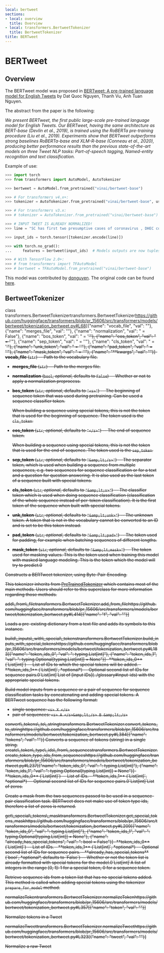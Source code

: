 ```yaml
---
local: bertweet
sections:
- local: overview
  title: Overview
- local: transformers.BertweetTokenizer
  title: BertweetTokenizer
title: BERTweet
---
```

<script>
</script>
<!--Copyright 2020 The HuggingFace Team. All rights reserved.

Licensed under the Apache License, Version 2.0 (the "License"); you may not use this file except in compliance with
the License. You may obtain a copy of the License at

http://www.apache.org/licenses/LICENSE-2.0

Unless required by applicable law or agreed to in writing, software distributed under the License is distributed on
an "AS IS" BASIS, WITHOUT WARRANTIES OR CONDITIONS OF ANY KIND, either express or implied. See the License for the
specific language governing permissions and limitations under the License.
-->

<h1 id="bertweet">BERTweet</h1>

<h2 id="overview">Overview</h2>

The BERTweet model was proposed in [BERTweet: A pre-trained language model for English Tweets](https://www.aclweb.org/anthology/2020.emnlp-demos.2.pdf) by Dat Quoc Nguyen, Thanh Vu, Anh Tuan Nguyen.

The abstract from the paper is the following:

*We present BERTweet, the first public large-scale pre-trained language model for English Tweets. Our BERTweet, having
the same architecture as BERT-base (Devlin et al., 2019), is trained using the RoBERTa pre-training procedure (Liu et
al., 2019). Experiments show that BERTweet outperforms strong baselines RoBERTa-base and XLM-R-base (Conneau et al.,
2020), producing better performance results than the previous state-of-the-art models on three Tweet NLP tasks:
Part-of-speech tagging, Named-entity recognition and text classification.*

Example of use:

```python
>>> import torch
>>> from transformers import AutoModel, AutoTokenizer

>>> bertweet = AutoModel.from_pretrained("vinai/bertweet-base")

>>> # For transformers v4.x+:
>>> tokenizer = AutoTokenizer.from_pretrained("vinai/bertweet-base", use_fast=False)

>>> # For transformers v3.x:
>>> # tokenizer = AutoTokenizer.from_pretrained("vinai/bertweet-base")

>>> # INPUT TWEET IS ALREADY NORMALIZED!
>>> line = "SC has first two presumptive cases of coronavirus , DHEC confirms HTTPURL via @USER :cry:"

>>> input_ids = torch.tensor([tokenizer.encode(line)])

>>> with torch.no_grad():
...     features = bertweet(input_ids)  # Models outputs are now tuples

>>> # With TensorFlow 2.0+:
>>> # from transformers import TFAutoModel
>>> # bertweet = TFAutoModel.from_pretrained("vinai/bertweet-base")
```

This model was contributed by [dqnguyen](https://huggingface.co/dqnguyen). The original code can be found [here](https://github.com/VinAIResearch/BERTweet).

<h2 id="transformers.BertweetTokenizer">BertweetTokenizer</h2>

<div class="docstring">

<docstring><name>class transformers.BertweetTokenizer</name><anchor>transformers.BertweetTokenizer</anchor><source>https://github.com/huggingface/transformers/blob/pr_15606/src/transformers/models/bertweet/tokenization_bertweet.py#L68</source><parameters>[{"name": "vocab_file", "val": ""}, {"name": "merges_file", "val": ""}, {"name": "normalization", "val": " = False"}, {"name": "bos_token", "val": " = '<s>'"}, {"name": "eos_token", "val": " = '</s>'"}, {"name": "sep_token", "val": " = '</s>'"}, {"name": "cls_token", "val": " = '<s>'"}, {"name": "unk_token", "val": " = '<unk>'"}, {"name": "pad_token", "val": " = '<pad>'"}, {"name": "mask_token", "val": " = '<mask>'"}, {"name": "**kwargs", "val": ""}]</parameters><paramsdesc>- **vocab_file** (`str`) --
  Path to the vocabulary file.
- **merges_file** (`str`) --
  Path to the merges file.
- **normalization** (`bool`, *optional*, defaults to `False`) --
  Whether or not to apply a normalization preprocess.
- **bos_token** (`str`, *optional*, defaults to `"<s>"`) --
  The beginning of sequence token that was used during pretraining. Can be used a sequence classifier token.

  <Tip>

  When building a sequence using special tokens, this is not the token that is used for the beginning of
  sequence. The token used is the `cls_token`.

  </Tip>

- **eos_token** (`str`, *optional*, defaults to `"</s>"`) --
  The end of sequence token.

  <Tip>

  When building a sequence using special tokens, this is not the token that is used for the end of sequence.
  The token used is the `sep_token`.

  </Tip>

- **sep_token** (`str`, *optional*, defaults to `"&amp;lt;/s>"`) --
  The separator token, which is used when building a sequence from multiple sequences, e.g. two sequences for
  sequence classification or for a text and a question for question answering. It is also used as the last
  token of a sequence built with special tokens.
- **cls_token** (`str`, *optional*, defaults to `"&amp;lt;s>"`) --
  The classifier token which is used when doing sequence classification (classification of the whole sequence
  instead of per-token classification). It is the first token of the sequence when built with special tokens.
- **unk_token** (`str`, *optional*, defaults to `"&amp;lt;unk>"`) --
  The unknown token. A token that is not in the vocabulary cannot be converted to an ID and is set to be this
  token instead.
- **pad_token** (`str`, *optional*, defaults to `"&amp;lt;pad>"`) --
  The token used for padding, for example when batching sequences of different lengths.
- **mask_token** (`str`, *optional*, defaults to `"&amp;lt;mask>"`) --
  The token used for masking values. This is the token used when training this model with masked language
  modeling. This is the token which the model will try to predict.</paramsdesc><paramgroups>0</paramgroups></docstring>

Constructs a BERTweet tokenizer, using Byte-Pair-Encoding.

This tokenizer inherits from [PreTrainedTokenizer](/docs/transformers/pr_15606/en/main_classes/tokenizer#transformers.PreTrainedTokenizer) which contains most of the main methods. Users should refer to
this superclass for more information regarding those methods.





<div class="docstring">
<docstring><name>add\_from\_file</name><anchor>transformers.BertweetTokenizer.add_from_file</anchor><source>https://github.com/huggingface/transformers/blob/pr_15606/src/transformers/models/bertweet/tokenization_bertweet.py#L414</source><parameters>[{"name": "f", "val": ""}]</parameters></docstring>

Loads a pre-existing dictionary from a text file and adds its symbols to this instance.


</div>
<div class="docstring">
<docstring><name>build\_inputs\_with\_special\_tokens</name><anchor>transformers.BertweetTokenizer.build_inputs_with_special_tokens</anchor><source>https://github.com/huggingface/transformers/blob/pr_15606/src/transformers/models/bertweet/tokenization_bertweet.py#L183</source><parameters>[{"name": "token_ids_0", "val": ": typing.List[int]"}, {"name": "token_ids_1", "val": ": typing.Optional[typing.List[int]] = None"}]</parameters><paramsdesc>- **token_ids_0** (`List[int]`) --
  List of IDs to which the special tokens will be added.
- **token_ids_1** (`List[int]`, *optional*) --
  Optional second list of IDs for sequence pairs.</paramsdesc><paramgroups>0</paramgroups><rettype>`List[int]`</rettype><retdesc>List of [input IDs](../glossary#input-ids) with the appropriate special tokens.</retdesc></docstring>

Build model inputs from a sequence or a pair of sequence for sequence classification tasks by concatenating and
adding special tokens. A BERTweet sequence has the following format:

- single sequence: `<s> X </s>`
- pair of sequences: `<s> A </s>&amp;lt;/s> B &amp;lt;/s>`








</div>
<div class="docstring">
<docstring><name>convert\_tokens\_to\_string</name><anchor>transformers.BertweetTokenizer.convert_tokens_to_string</anchor><source>https://github.com/huggingface/transformers/blob/pr_15606/src/transformers/models/bertweet/tokenization_bertweet.py#L384</source><parameters>[{"name": "tokens", "val": ""}]</parameters></docstring>
Converts a sequence of tokens (string) in a single string.

</div>
<div class="docstring">
<docstring><name>create\_token\_type\_ids\_from\_sequences</name><anchor>transformers.BertweetTokenizer.create_token_type_ids_from_sequences</anchor><source>https://github.com/huggingface/transformers/blob/pr_15606/src/transformers/models/bertweet/tokenization_bertweet.py#L237</source><parameters>[{"name": "token_ids_0", "val": ": typing.List[int]"}, {"name": "token_ids_1", "val": ": typing.Optional[typing.List[int]] = None"}]</parameters><paramsdesc>- **token_ids_0** (`List[int]`) --
  List of IDs.
- **token_ids_1** (`List[int]`, *optional*) --
  Optional second list of IDs for sequence pairs.</paramsdesc><paramgroups>0</paramgroups><rettype>`List[int]`</rettype><retdesc>List of zeros.</retdesc></docstring>

Create a mask from the two sequences passed to be used in a sequence-pair classification task. BERTweet does
not make use of token type ids, therefore a list of zeros is returned.








</div>
<div class="docstring">
<docstring><name>get\_special\_tokens\_mask</name><anchor>transformers.BertweetTokenizer.get_special_tokens_mask</anchor><source>https://github.com/huggingface/transformers/blob/pr_15606/src/transformers/models/bertweet/tokenization_bertweet.py#L209</source><parameters>[{"name": "token_ids_0", "val": ": typing.List[int]"}, {"name": "token_ids_1", "val": ": typing.Optional[typing.List[int]] = None"}, {"name": "already_has_special_tokens", "val": ": bool = False"}]</parameters><paramsdesc>- **token_ids_0** (`List[int]`) --
  List of IDs.
- **token_ids_1** (`List[int]`, *optional*) --
  Optional second list of IDs for sequence pairs.
- **already_has_special_tokens** (`bool`, *optional*, defaults to `False`) --
  Whether or not the token list is already formatted with special tokens for the model.</paramsdesc><paramgroups>0</paramgroups><rettype>`List[int]`</rettype><retdesc>A list of integers in the range [0, 1]: 1 for a special token, 0 for a sequence token.</retdesc></docstring>

Retrieve sequence ids from a token list that has no special tokens added. This method is called when adding
special tokens using the tokenizer `prepare_for_model` method.








</div>
<div class="docstring">
<docstring><name>normalizeToken</name><anchor>transformers.BertweetTokenizer.normalizeToken</anchor><source>https://github.com/huggingface/transformers/blob/pr_15606/src/transformers/models/bertweet/tokenization_bertweet.py#L357</source><parameters>[{"name": "token", "val": ""}]</parameters></docstring>

Normalize tokens in a Tweet


</div>
<div class="docstring">
<docstring><name>normalizeTweet</name><anchor>transformers.BertweetTokenizer.normalizeTweet</anchor><source>https://github.com/huggingface/transformers/blob/pr_15606/src/transformers/models/bertweet/tokenization_bertweet.py#L323</source><parameters>[{"name": "tweet", "val": ""}]</parameters></docstring>

Normalize a raw Tweet


</div></div>
